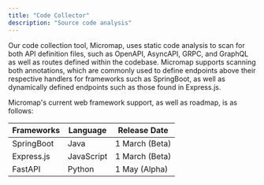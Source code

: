 ```yaml
---
title: "Code Collector"
description: "Source code analysis"
---
```


Our code collection tool, Micromap, uses static code analysis to scan for both
API definition files, such as OpenAPI, AsyncAPI, GRPC, and GraphQL as well as
routes defined within the codebase. Micromap supports scanning both annotations,
which are commonly used to define endpoints above their respective handlers for
frameworks such as SpringBoot, as well as dynamically defined endpoints such as
those found in Express.js.

Micromap's current web framework support, as well as roadmap, is as follows:

| Frameworks | Language   | Release Date   |
| ---------- | ---------- | -------------- |
| SpringBoot | Java       | 1 March (Beta) |
| Express.js | JavaScript | 1 March (Beta) |
| FastAPI    | Python     | 1 May (Alpha)  |

